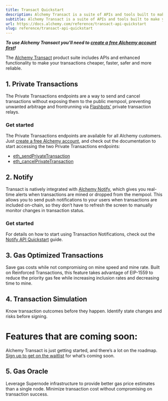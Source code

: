 ```yaml
---
title: Transact Quickstart
description: Alchemy Transact is a suite of APIs and tools built to make your blockchain transactions faster, cheaper and more reliable.
subtitle: Alchemy Transact is a suite of APIs and tools built to make your blockchain transactions faster, cheaper and more reliable.
url: https://docs.alchemy.com/reference/transact-api-quickstart
slug: reference/transact-api-quickstart
---
```


***To use Alchemy Transact you'll need to [create a free Alchemy account first](https://alchemy.com/?a=f8a41568e0)!***

The [Alchemy Transact](/docs/alchemy-transact) product suite includes APIs and enhanced functionality to make your transactions cheaper, faster, safer and more reliable.

## 1. Private Transactions

The Private Transactions endpoints are a way to send and cancel transactions without exposing them to the public mempool, preventing unwanted arbitrage and frontrunning via [Flashbots'](https://docs.flashbots.net/) private transaction relays.

### Get started

The Private Transactions endpoints are available for all Alchemy customers. Just [create a free Alchemy account](https://alchemy.com/?a=f8a41568e0), and check out the documentation to start accessing the two Private Transactions endpoints:

* [eth\_sendPrivateTransaction](/reference/eth-sendprivatetransaction)
* [eth\_cancelPrivateTransaction](/reference/eth-cancelprivatetransaction)

## 2. Notify

Transact is natively integrated with [Alchemy Notify](/docs/alchemy-notify), which gives you real-time alerts when transactions are mined or dropped from the mempool. This allows you to send push notifications to your users when transactions are included on-chain, so they don’t have to refresh the screen to manually monitor changes in transaction status.

### Get started

For details on how to start using Transaction Notifications, check out the [Notify API Quickstart](/reference/notify-api-quickstart) guide.

## 3. Gas Optimized Transactions

Save gas costs while not compromising on mine speed and mine rate. Built on Reinforced Transactions, this feature takes advantage of EIP-1559 to reduce the priority gas fee while increasing inclusion rates and decreasing time to mine.

## 4. Transaction Simulation

Know transaction outcomes before they happen. Identify state changes and risks before signing.

# Features that are coming soon:

Alchemy Transact is just getting started, and there’s a lot on the roadmap. [Sign up to get on the waitlist](https://alchemyapi.typeform.com/to/EhW0nBC1) for what’s coming soon.

## 5. Gas Oracle

Leverage Supernode infrastructure to provide better gas price estimates than a single node. Minimize transaction cost without compromising on transaction success.
